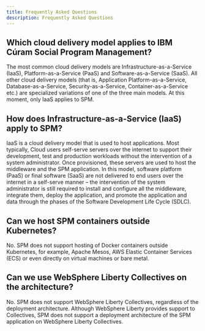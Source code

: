 ```yaml
---
title: Frequently Asked Questions
description: Frequently Asked Questions
---
```


## Which cloud delivery model applies to IBM Cúram Social Program Management?

The most common cloud delivery models are Infrastructure-as-a-Service (IaaS), Platform-as-a-Service (PaaS) and Software-as-a-Service (SaaS).
All other cloud delivery models (that is, Application Platform-as-a-Service, Database-as-a-Service, Security-as-a-Service, Container-as-a-Service etc.)
are specialized variations of one of the three main models. At this moment, only IaaS applies to SPM.

## How does Infrastructure-as-a-Service (IaaS) apply to SPM?

IaaS is a cloud delivery model that is used to host applications. Most typically, Cloud users self-serve servers over the internet to support their
development, test and production workloads without the intervention of a system administrator. Once provisioned, these servers are used to host the
middleware and the SPM application. In this model, software platform (PaaS) or final software (SaaS) are not delivered to end users over the internet
in a self-serve manner – the intervention of the system administrator is still required to install and configure all the middleware, integrate them,
deploy the application, and promote the application and data through the phases of the Software Development Life Cycle (SDLC).

## Can we host SPM containers outside Kubernetes?

No. SPM does not support hosting of Docker containers outside Kubernetes, for example, Apache Mesos, AWS Elastic Container Services (ECS) or even
directly on virtual machines or bare metal.

## Can we use WebSphere Liberty Collectives on the architecture?

No. SPM does not support WebSphere Liberty Collectives, regardless of the deployment architecture. Although WebSphere Liberty
provides support to Collectives, SPM does not support a deployment architecture of the SPM application on WebSphere Liberty Collectives.
